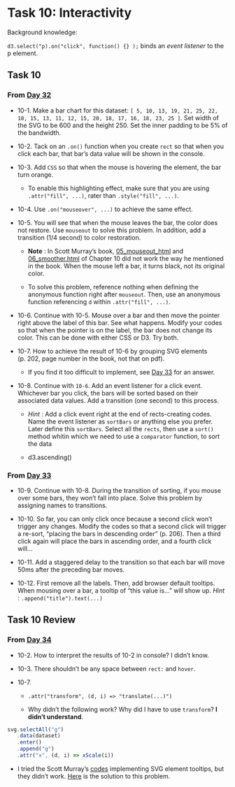 # Task 10: Interactivity{#task10}

Background knowledge:

`d3.select("p).on("click", function() {} );` binds an *event listener* to the p element.

## Task 10
### From [Day 32](https://observablehq.com/@hongtaoh/day-32-2020-09-25)

- 10-1. Make a bar chart for this dataset: `[ 5, 10, 13, 19, 21, 25, 22, 18, 15, 13, 11, 12, 15, 20, 18, 17, 16, 18, 23, 25 ]`. Set width of the SVG to be 600 and the height 250. Set the inner padding to be 5% of the bandwidth. 

- 10-2. Tack on an `.on()` function when you create `rect` so that when you click each bar, that bar's data value will be shown in the console.

- 10-3. Add `CSS` so that when the mouse is hovering the element, the bar turn orange. 
  - To enable this highlighting effect, make sure that you are using `.attr("fill", ...)`, rater than `.style("fill", ...)`.

- 10-4. Use `.on("mouseover", ...)` to achieve the same effect. 

- 10-5. You will see that when the mouse leaves the bar, the color does not restore. Use `mouseout` to solve this problem. In addition, add a transition (1/4 second) to color restoration.

  - **Note** : In Scott Murray's book, [05_mouseout_html](https://github.com/scotthmurray/d3-book/blob/master/chapter_10/05_mouseout.html) and [06_smoother.html](https://github.com/scotthmurray/d3-book/blob/master/chapter_10/06_smoother.html) of Chapter 10 did not work the way he mentioned in the book. When the mouse left a bar, it turns black, not its original color.

  - To solve this problem, reference nothing when defining the anonymous function right after `mouseout`. Then, use an anonymous function referencing `d` within `.attr("fill", ...)`.

- 10-6. Continue with 10-5. Mouse over a bar and then move the pointer right above the label of this bar. See what happens. Modify your codes so that when the pointer is on the label, the bar does not change its color. This can be done with either CSS or D3. Try both.

- 10-7. How to achieve the result of 10-6 by grouping SVG elements (p. 202, page number in the book, not that on pdf).
  
  - If you find it too difficult to implement, see [Day 33](https://observablehq.com/@hongtaoh/day-33-2020-09-26) for an answer.

- 10-8. Continue with `10-6`. Add an event listener for a click event. Whichever bar you click, the bars will be sorted based on their associated data values. Add a transition (one second) to this process. 

  - *Hint* : Add a click event right at the end of rects-creating codes. Name the event listener as `sortBars` or anything else you prefer. Later define this `sortBars`. Select all the `rects`, then use a `sort()` method whitin which we need to use a `comparator` function, to sort the data 

  - d3.ascending()
  
### From [Day 33](https://observablehq.com/@hongtaoh/day-33-2020-09-26)
- 10-9. Continue with 10-8. During the transition of sorting, if you mouse over some bars, they won't fall into place. Solve this problem by assigning names to transitions.

- 10-10. So far, you can only click once because a second click won't trigger any changes. Modify the codes so that a second click will trigger a re-sort, "placing the bars in descending order" (p. 206). Then a third click again will place the bars in ascending order, and a fourth click will...

- 10-11. Add a staggered delay to the transition so that each bar will move 50ms after the preceding bar moves.

- 10-12. First remove all the labels. Then, add browser default tooltips. When mousing over a bar, a tooltip of "this value is..." will show up. *Hint* : `.append("title").text(...)`

## Task 10 Review
### From [Day 34](https://observablehq.com/@hongtaoh/day-34-2020-09-27)
- 10-2. How to interpret the results of 10-2 in console? I didn't know. 

- 10-3. There shouldn't be any space between `rect:` and `hover`.

- 10-7. 
  - `.attr("transform", (d, i) => "translate(...)")`

  - Why didn't the following work? Why did I have to use `transform`? **I didn't understand**.
  
```js
svg.selectAll("g")
   .data(dataset)
   .enter()
   .append("g")
   .attr("x", (d, i) => xScale(i))
```
      
- I tried the Scott Murray's [codes](https://github.com/scotthmurray/d3-book/blob/master/chapter_10/13_svg_tooltip.html) implementing SVG element tooltips, but they didn't work. [Here](https://github.com/scotthmurray/d3-book/issues/47) is the solution to this problem. 



